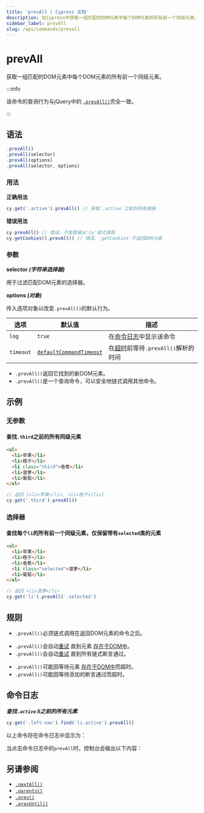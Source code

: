 ```yaml
---
title: 'prevAll | Cypress 文档'
description: 在Cypress中获取一组匹配的DOM元素中每个DOM元素的所有前一个同级元素。
sidebar_label: prevAll
slug: /api/commands/prevall
---
```


<ProductHeading product="app" />

# prevAll

获取一组匹配的DOM元素中每个DOM元素的所有前一个同级元素。

:::info

该命令的查询行为与jQuery中的
[`.prevAll()`](http://api.jquery.com/prevAll)完全一致。

:::

## 语法

```javascript
.prevAll()
.prevAll(selector)
.prevAll(options)
.prevAll(selector, options)
```

### 用法

<Icon name="check-circle" color="green" /> **正确用法**

```javascript
cy.get('.active').prevAll() // 获取`.active`之前的所有链接
```

<Icon name="exclamation-triangle" color="red" /> **错误用法**

```javascript
cy.prevAll() // 错误，不能直接从'cy'链式调用
cy.getCookies().prevAll() // 错误，'getCookies'不返回DOM元素
```

### 参数

<Icon name="angle-right" /> **selector _(字符串选择器)_**

用于过滤匹配DOM元素的选择器。

<Icon name="angle-right" /> **options _(对象)_**

传入选项对象以改变`.prevAll()`的默认行为。

| 选项      | 默认值                                                           | 描述                                                                         |
| --------- | ----------------------------------------------------------------- | ----------------------------------------------------------------------------------- |
| `log`     | `true`                                                            | 在[命令日志](/app/core-concepts/open-mode#Command-Log)中显示该命令 |
| `timeout` | [`defaultCommandTimeout`](/app/references/configuration#Timeouts) | 在[超时](#Timeouts)前等待`.prevAll()`解析的时间             |

<HeaderYields />

- `.prevAll()`返回它找到的新DOM元素。
- `.prevAll()`是一个查询命令，可以安全地链式调用其他命令。

## 示例

### 无参数

#### 查找`.third`之前的所有同级元素

```html
<ul>
  <li>苹果</li>
  <li>橙子</li>
  <li class="third">香蕉</li>
  <li>菠萝</li>
  <li>葡萄</li>
</ul>
```

```javascript
// 返回 [<li>苹果</li>, <li>橙子</li>]
cy.get('.third').prevAll()
```

### 选择器

#### 查找每个`li`的所有前一个同级元素，仅保留带有`selected`类的元素

```html
<ul>
  <li>苹果</li>
  <li>橙子</li>
  <li>香蕉</li>
  <li class="selected">菠萝</li>
  <li>葡萄</li>
</ul>
```

```javascript
// 返回 <li>菠萝</li>
cy.get('li').prevAll('.selected')
```

## 规则

<HeaderRequirements />

- `.prevAll()`必须链式调用在返回DOM元素的命令之后。

<HeaderAssertions />

- `.prevAll()`会自动[重试](/app/core-concepts/retry-ability)
  直到元素
  [存在于DOM中](/app/core-concepts/introduction-to-cypress#Implicit-Assertions)。
- `.prevAll()`会自动[重试](/app/core-concepts/retry-ability)
  直到所有链式断言通过。

<HeaderTimeouts />

- `.prevAll()`可能因等待元素
  [存在于DOM中](/app/core-concepts/introduction-to-cypress#Implicit-Assertions)而超时。
- `.prevAll()`可能因等待添加的断言通过而超时。

## 命令日志

**_查找`.active` li之前的所有元素_**

```javascript
cy.get('.left-nav').find('li.active').prevAll()
```

以上命令将在命令日志中显示为：

<DocsImage
  src="/img/api/prevall/find-all-previous-elements-with-optional-selector.png"
  alt="命令日志 prevAll"
/>

当点击命令日志中的`prevAll`时，控制台会输出以下内容：

<DocsImage
  src="/img/api/prevall/console-log-all-previous-elements-traversed.png"
  alt="控制台日志 prevAll"
/>

## 另请参阅

- [`.nextAll()`](/api/commands/nextall)
- [`.parents()`](/api/commands/parents)
- [`.prev()`](/api/commands/prev)
- [`.prevUntil()`](/api/commands/prevuntil)